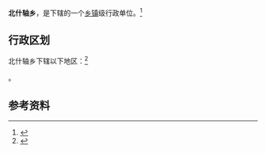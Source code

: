 {{中国乡级行政区|15/01/21/207/000}}

'''北什轴乡'''，是{{PRC admin/fullname|15/01/21/207/000|3}}下辖的一个[[乡镇|乡镇]]级行政单位。<ref>{{PRC admin/ref sgc|{{PRC admin/parent|15/01/21/207/000}}}}</ref>

== 行政区划 ==

北什轴乡下辖以下地区：<ref>{{PRC admin/ref sgc|15/01/21/207/000}}</ref>

{{PRC admin/children|15/01/21/207/000}}。

== 参考资料 ==

{{reflist}}

{{行政区划小作品}}
{{PRC admin/navcat|15/01/21/207/000}}